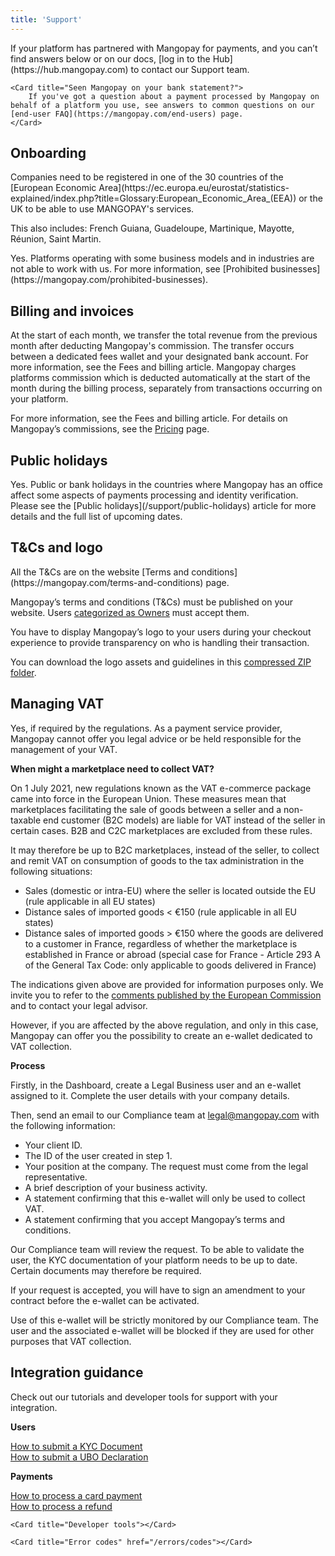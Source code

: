 ```yaml
---
title: 'Support'
---
```


<CardGroup cols={2}>
    <Card title="Platform looking for assistance?">
        If your platform has partnered with Mangopay for payments, and you can’t find answers below or on our docs, [log in to the Hub](https://hub.mangopay.com) to contact our Support team.
    </Card>

    <Card title="Seen Mangopay on your bank statement?">
        If you've got a question about a payment processed by Mangopay on behalf of a platform you use, see answers to common questions on our [end-user FAQ](https://mangopay.com/end-users) page.
    </Card>
</CardGroup>

## Onboarding

<Accordion title="Where should my platform be based to register for Mangopay?">
Companies need to be registered in one of the 30 countries of the [European Economic Area](https://ec.europa.eu/eurostat/statistics-explained/index.php?title=Glossary:European_Economic_Area_(EEA)) or the UK to be able to use MANGOPAY's services.

This also includes: French Guiana, Guadeloupe, Martinique, Mayotte, Réunion, Saint Martin.
</Accordion>

<Accordion title="Are there platforms Mangopay doesn’t partner with?">
Yes. Platforms operating with some business models and in industries are not able to work with us. For more information, see [Prohibited businesses](https://mangopay.com/prohibited-businesses).
</Accordion>

## Billing and invoices

<Accordion title="How do I receive funds?">
At the start of each month, we transfer the total revenue from the previous month after deducting Mangopay's commission. The transfer occurs between a dedicated fees wallet and your designated bank account. For more information, see the Fees and billing article.
</Accordion>

<Accordion title="When does Mangopay take its fees?">
Mangopay charges platforms commission which is deducted automatically at the start of the month during the billing process, separately from transactions occurring on your platform. 

For more information, see the Fees and billing article. For details on Mangopay’s commissions, see the [Pricing](https://mangopay.com/pricing) page. 
</Accordion>

## Public holidays

<Accordion title="Do public holidays affect services?">
Yes. Public or bank holidays in the countries where Mangopay has an office affect some aspects of payments processing and identity verification. Please see the [Public holidays](/support/public-holidays) article for more details and the full list of upcoming dates.
</Accordion>

## T&Cs and logo

<Accordion title="Where can I find the terms and conditions for users?">
All the T&Cs are on the website [Terms and conditions](https://mangopay.com/terms-and-conditions) page.

Mangopay’s terms and conditions (T&Cs) must be published on your website. Users [categorized as Owners](/guides/users/categories) must accept them.
</Accordion>

<Accordion title="Where can I find the Powered by Mangopay logo and how should it be displayed?">
You have to display Mangopay’s logo to your users during your checkout experience to provide transparency on who is handling their transaction. 

You can download the logo assets and guidelines in this [compressed ZIP folder](https://mangopay.cdn.prismic.io/mangopay/48a42a07-52a5-45c7-8e8f-e54d7635aacd_Powered+by+Mangopay+-+Logo+assets+and+guidelines.zip). 
</Accordion>

## Managing VAT

<Accordion title="As a B2C marketplace, can we collect VAT with Mangopay?">
Yes, if required by the regulations. As a payment service provider, Mangopay cannot offer you legal advice or be held responsible for the management of your VAT.

**When might a marketplace need to collect VAT?**

On 1 July 2021, new regulations known as the VAT e-commerce package came into force in the European Union. These measures mean that marketplaces facilitating the sale of goods between a seller and a non-taxable end customer (B2C models) are liable for VAT instead of the seller in certain cases. B2B and C2C marketplaces are excluded from these rules.

It may therefore be up to B2C marketplaces, instead of the seller, to collect and remit VAT on consumption of goods to the tax administration in the following situations: 

- Sales (domestic or intra-EU) where the seller is located outside the EU (rule applicable in all EU states)
- Distance sales of imported goods < €150 (rule applicable in all EU states)
- Distance sales of imported goods > €150 where the goods are delivered to a customer in France, regardless of whether the marketplace is established in France or abroad (special case for France - Article 293 A of the General Tax Code: only applicable to goods delivered in France)

The indications given above are provided for information purposes only. We invite you to refer to the [comments published by the European Commission](https://vat-one-stop-shop.ec.europa.eu/index_en) and to contact your legal advisor.

However, if you are affected by the above regulation, and only in this case, Mangopay can offer you the possibility to create an e-wallet dedicated to VAT collection.

**Process**

Firstly, in the Dashboard, create a Legal Business user and an e-wallet assigned to it. Complete the user details with your company details.

Then, send an email to our Compliance team at legal@mangopay.com with the following information:

- Your client ID.
- The ID of the user created in step 1.
- Your position at the company. The request must come from the legal representative.
- A brief description of your business activity.
- A statement confirming that this e-wallet will only be used to collect VAT.
- A statement confirming that you accept Mangopay’s terms and conditions.

Our Compliance team will review the request. To be able to validate the user, the KYC documentation of your platform needs to be up to date. Certain documents may therefore be required.

If your request is accepted, you will have to sign an amendment to your contract before the e-wallet can be activated.

Use of this e-wallet will be strictly monitored by our Compliance team. The user and the associated e-wallet will be blocked if they are used for other purposes that VAT collection.
</Accordion>

## Integration guidance

Check out our tutorials and developer tools for support with your integration.

**Users**

[How to submit a KYC Document](/how-to/submit-kyc-document)\
[How to submit a UBO Declaration](/how-to/submit-ubo-declaration)


**Payments**

[How to process a card payment](/how-to/process-card-payment)\
[How to process a refund](/how-to/process-refund)

<CardGroup cols={1}>
    <Card title="All how to's" href="/how-to/introduction"></Card>
    
    <Card title="Developer tools"></Card>
    
    <Card title="Error codes" href="/errors/codes"></Card>
</CardGroup>